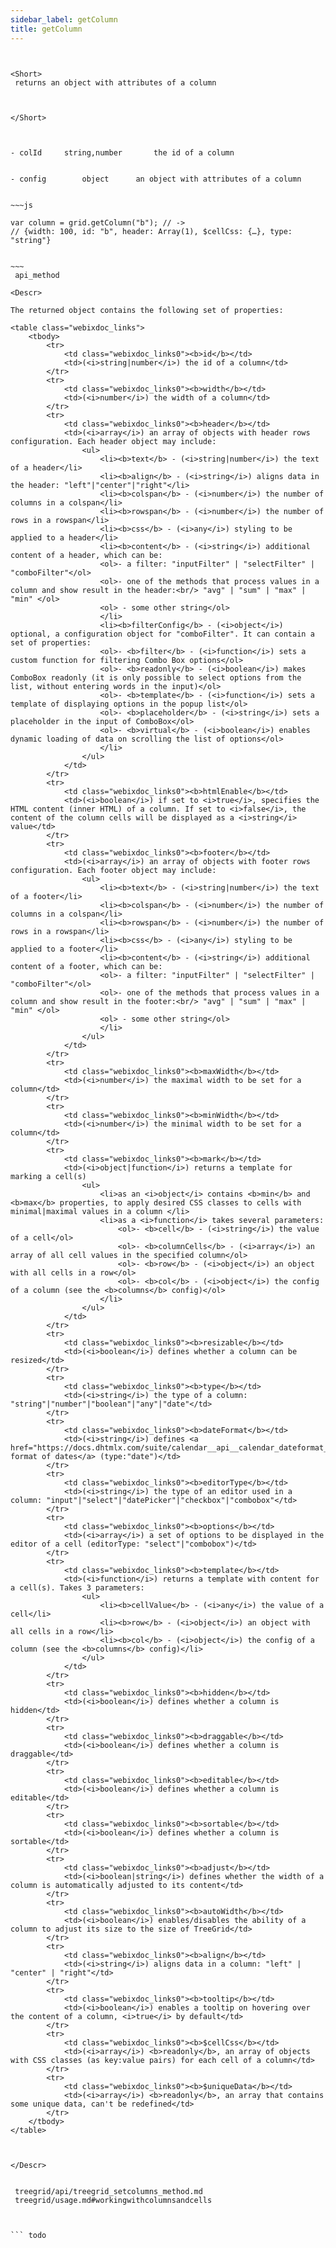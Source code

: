 ```yaml
---
sidebar_label: getColumn
title: getColumn
---
```



          

``` todo


<Short>
 returns an object with attributes of a column



</Short>



- colId		string,number		the id of a column


- config		object		an object with attributes of a column


~~~js

var column = grid.getColumn("b"); // ->
// {width: 100, id: "b", header: Array(1), $cellCss: {…}, type: "string"}


~~~
 api_method

<Descr>

The returned object contains the following set of properties:

<table class="webixdoc_links">
	<tbody>
        <tr>
			<td class="webixdoc_links0"><b>id</b></td>
			<td>(<i>string|number</i>) the id of a column</td>
		</tr>
        <tr>
			<td class="webixdoc_links0"><b>width</b></td>
			<td>(<i>number</i>) the width of a column</td>
		</tr>
        <tr>
			<td class="webixdoc_links0"><b>header</b></td>
			<td>(<i>array</i>) an array of objects with header rows configuration. Each header object may include:
                <ul>
                    <li><b>text</b> - (<i>string|number</i>) the text of a header</li>
                    <li><b>align</b> - (<i>string</i>) aligns data in the header: "left"|"center"|"right"</li>
                    <li><b>colspan</b> - (<i>number</i>) the number of columns in a colspan</li>
                    <li><b>rowspan</b> - (<i>number</i>) the number of rows in a rowspan</li>
                    <li><b>css</b> - (<i>any</i>) styling to be applied to a header</li>
                    <li><b>content</b> - (<i>string</i>) additional content of a header, which can be:
                    <ol>- a filter: "inputFilter" | "selectFilter" | "comboFilter"</ol>
                    <ol>- one of the methods that process values in a column and show result in the header:<br/> "avg" | "sum" | "max" | "min" </ol>
                    <ol> - some other string</ol>
                    </li>
                    <li><b>filterConfig</b> - (<i>object</i>) optional, a configuration object for "comboFilter". It can contain a set of properties:
                    <ol>- <b>filter</b> - (<i>function</i>) sets a custom function for filtering Combo Box options</ol>
                    <ol>- <b>readonly</b> - (<i>boolean</i>) makes ComboBox readonly (it is only possible to select options from the list, without entering words in the input)</ol>
                    <ol>- <b>template</b> - (<i>function</i>) sets a template of displaying options in the popup list</ol>
                    <ol>- <b>placeholder</b> - (<i>string</i>) sets a placeholder in the input of ComboBox</ol>
                    <ol>- <b>virtual</b> - (<i>boolean</i>) enables dynamic loading of data on scrolling the list of options</ol>
                    </li>
                </ul>
            </td>
		</tr>
        <tr>
			<td class="webixdoc_links0"><b>htmlEnable</b></td>
			<td>(<i>boolean</i>) if set to <i>true</i>, specifies the HTML content (inner HTML) of a column. If set to <i>false</i>, the content of the column cells will be displayed as a <i>string</i> value</td>
		</tr>
        <tr>
			<td class="webixdoc_links0"><b>footer</b></td>
			<td>(<i>array</i>) an array of objects with footer rows configuration. Each footer object may include:
                <ul>
                    <li><b>text</b> - (<i>string|number</i>) the text of a footer</li>
                    <li><b>colspan</b> - (<i>number</i>) the number of columns in a colspan</li>
                    <li><b>rowspan</b> - (<i>number</i>) the number of rows in a rowspan</li>
                    <li><b>css</b> - (<i>any</i>) styling to be applied to a footer</li>
                    <li><b>content</b> - (<i>string</i>) additional content of a footer, which can be:
                    <ol>- a filter: "inputFilter" | "selectFilter" | "comboFilter"</ol>
                    <ol>- one of the methods that process values in a column and show result in the footer:<br/> "avg" | "sum" | "max" | "min" </ol>
                    <ol> - some other string</ol>
                    </li>
                </ul>
            </td>
		</tr>
        <tr>
			<td class="webixdoc_links0"><b>maxWidth</b></td>
			<td>(<i>number</i>) the maximal width to be set for a column</td>
		</tr>
        <tr>
			<td class="webixdoc_links0"><b>minWidth</b></td>
			<td>(<i>number</i>) the minimal width to be set for a column</td>
		</tr>
        <tr>
			<td class="webixdoc_links0"><b>mark</b></td>
			<td>(<i>object|function</i>) returns a template for marking a cell(s)
                <ul>
                    <li>as an <i>object</i> contains <b>min</b> and <b>max</b> properties, to apply desired CSS classes to cells with minimal|maximal values in a column </li>
                    <li>as a <i>function</i> takes several parameters:
                        <ol>- <b>cell</b> - (<i>string</i>) the value of a cell</ol>
                        <ol>- <b>columnCells</b> - (<i>array</i>) an array of all cell values in the specified column</ol>
                        <ol>- <b>row</b> - (<i>object</i>) an object with all cells in a row</ol>
                        <ol>- <b>col</b> - (<i>object</i>) the config of a column (see the <b>columns</b> config)</ol>
                    </li>    
                </ul>
            </td>
		</tr>
        <tr>
			<td class="webixdoc_links0"><b>resizable</b></td>
			<td>(<i>boolean</i>) defines whether a column can be resized</td>
		</tr>
        <tr>
			<td class="webixdoc_links0"><b>type</b></td>
			<td>(<i>string</i>) the type of a column: "string"|"number"|"boolean"|"any"|"date"</td>
		</tr>
        <tr>
			<td class="webixdoc_links0"><b>dateFormat</b></td>
			<td>(<i>string</i>) defines <a href="https://docs.dhtmlx.com/suite/calendar__api__calendar_dateformat_config.html">the format of dates</a> (type:"date")</td>
		</tr>
        <tr>
			<td class="webixdoc_links0"><b>editorType</b></td>
			<td>(<i>string</i>) the type of an editor used in a column: "input"|"select"|"datePicker"|"checkbox"|"combobox"</td>
		</tr>
        <tr>
			<td class="webixdoc_links0"><b>options</b></td>
			<td>(<i>array</i>) a set of options to be displayed in the editor of a cell (editorType: "select"|"combobox")</td>
		</tr>
        <tr>
			<td class="webixdoc_links0"><b>template</b></td>
			<td>(<i>function</i>) returns a template with content for a cell(s). Takes 3 parameters:
                <ul>
                    <li><b>cellValue</b> - (<i>any</i>) the value of a cell</li>
                    <li><b>row</b> - (<i>object</i>) an object with all cells in a row</li>
                    <li><b>col</b> - (<i>object</i>) the config of a column (see the <b>columns</b> config)</li>
                </ul>
            </td>
		</tr>
        <tr>
			<td class="webixdoc_links0"><b>hidden</b></td>
			<td>(<i>boolean</i>) defines whether a column is hidden</td>
		</tr>
        <tr>
			<td class="webixdoc_links0"><b>draggable</b></td>
			<td>(<i>boolean</i>) defines whether a column is draggable</td>
		</tr>
        <tr>
			<td class="webixdoc_links0"><b>editable</b></td>
			<td>(<i>boolean</i>) defines whether a column is editable</td>
		</tr>
        <tr>
			<td class="webixdoc_links0"><b>sortable</b></td>
			<td>(<i>boolean</i>) defines whether a column is sortable</td>
		</tr>
        <tr>
			<td class="webixdoc_links0"><b>adjust</b></td>
			<td>(<i>boolean|string</i>) defines whether the width of a column is automatically adjusted to its content</td>
		</tr>
        <tr>
			<td class="webixdoc_links0"><b>autoWidth</b></td>
			<td>(<i>boolean</i>) enables/disables the ability of a column to adjust its size to the size of TreeGrid</td>
		</tr>
        <tr>
			<td class="webixdoc_links0"><b>align</b></td>
			<td>(<i>string</i>) aligns data in a column: "left" | "center" | "right"</td>
		</tr>
        <tr>
			<td class="webixdoc_links0"><b>tooltip</b></td>
			<td>(<i>boolean</i>) enables a tooltip on hovering over the content of a column, <i>true</i> by default</td>
		</tr>
		<tr>
			<td class="webixdoc_links0"><b>$cellCss</b></td>
			<td>(<i>array</i>) <b>readonly</b>, an array of objects with CSS classes (as key:value pairs) for each cell of a column</td>
		</tr>
		<tr>
			<td class="webixdoc_links0"><b>$uniqueData</b></td>
			<td>(<i>array</i>) <b>readonly</b>, an array that contains some unique data, can't be redefined</td>
		</tr>
    </tbody>
</table>



</Descr>


 treegrid/api/treegrid_setcolumns_method.md
 treegrid/usage.md#workingwithcolumnsandcells



``` todo
